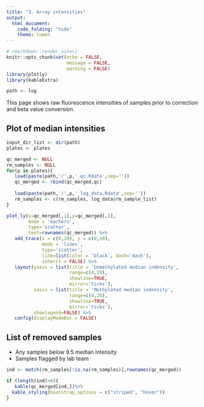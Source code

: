 ```yaml
---
title: "3. Array intensities"
output:
  html_document:
    code_folding: "hide"
    theme: lumen
---
```


```r
# rmarkdown::render_site()
knitr::opts_chunk$set(echo = FALSE,
                      message = FALSE,
                      warning = FALSE)
library(plotly)
library(kableExtra)

path <- log
```

This page shows raw fluorescence intensities of samples prior to correction and beta value conversion.

## Plot of median intensities

```r
input_dir_list <- dir(path)
plates <- plates

qc_merged <- NULL
rm_samples <- NULL
for(p in plates){
   load(paste(path,'/',p,'_qc.Rdata',sep=''))
   qc_merged <- rbind(qc_merged,qc)  
   
   load(paste(path,'/',p,'_log_data.Rdata',sep=''))
   rm_samples <- c(rm_samples, log_data$rm_sample_list)
}

plot_ly(x=qc_merged[,1],y=qc_merged[,2],
        mode = 'markers',
        type='scatter',
        text=rownames(qc_merged)) %>%
   add_trace(x = c(0,20), y = c(0,20), 
             mode = 'lines',
             type='scatter',
             line=list(color = 'black', dash='dash'),
             inherit = FALSE) %>%
   layout(yaxis = list(title = 'Unmethylated median indensity',
                       range=c(4,20),
                       showline=TRUE,
                       mirror='ticks'),
          xaxis = list(title = 'Methylated median indensity',
                       range=c(4,20),
                       showline=TRUE,
                       mirror='ticks'),
          showlegend=FALSE) %>%
   config(displayModeBar = FALSE)
```

## List of removed samples

* Any samples below 9.5 median intensity
* Samples flagged by lab team

```r
ind <- match(rm_samples[!is.na(rm_samples)],rownames(qc_merged))

if (length(ind)>0){
   kable(qc_merged[ind,])%>%
  kable_styling(bootstrap_options = c("striped", "hover"))   
}
```
